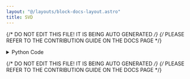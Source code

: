 ```yaml
---
layout: "@/layouts/block-docs-layout.astro"
title: SVD
---
```


{/* DO NOT EDIT THIS FILE! IT IS BEING AUTO GENERATED */}
{/* PLEASE REFER TO THE CONTRIBUTION GUIDE ON THE DOCS PAGE */}


<PythonDocsDisplay docstring={docstring} />

<details>
<summary>Python Code</summary>

```python
from flojoy import flojoy, Matrix, Scalar
import numpy as np
from collections import namedtuple
from typing import Literal

import numpy.linalg


@flojoy
def SVD(
    default: Matrix,
    full_matrices: bool = True,
    compute_uv: bool = True,
    hermitian: bool = False,
    select_return: Literal["u", "s", "vh"] = "u",
) -> Matrix | Scalar:
    """The SVD node is based on a numpy or scipy function.

    The description of that function is as follows:

        Singular Value Decomposition.

        When 'a' is a 2D array, and "full_matrices=False", then it is factorized as "u @ np.diag(s) @ vh = (u * s) @ vh",
        where 'u' and the Hermitian transpose of 'vh' are 2D arrays with orthonormal columns and 's' is a 1D array of 'a' singular values.

        When 'a' is higher-dimensional, SVD is applied in stacked mode as explained below.

    Parameters
    ----------
    select_return : 'u', 's', 'vh'
        Select the desired object to return.
        See the respective function docs for descriptors.
    a : (..., M, N) array_like
        A real or complex array with "a.ndim >= 2".
    full_matrices : bool, optional
        If True (default), 'u' and 'vh' have the shapes "(..., M, M)" and "(..., N, N)", respectively.
        Otherwise, the shapes are "(..., M, K)" and "(..., K, N)", respectively, where "K = min(M, N)".
    compute_uv : bool, optional
        Whether or not to compute 'u' and 'vh' in addition to 's'.
        True by default.
    hermitian : bool, optional
        If True, 'a' is assumed to be Hermitian (symmetric if real-valued), enabling a more efficient method for finding singular values.
        Defaults to False.

    .. versionadded:: 1.17.0

    Returns
    -------
    DataContainer
        type 'ordered pair', 'scalar', or 'matrix'
    """

    result = numpy.linalg.svd(
        a=default.m,
        full_matrices=full_matrices,
        compute_uv=compute_uv,
        hermitian=hermitian,
    )

    return_list = ["u", "s", "vh"]
    if isinstance(result, tuple):
        res_dict = {}
        num = min(len(result), len(return_list))
        for i in range(num):
            res_dict[return_list[i]] = result[i]
        result = res_dict[select_return]
    else:
        result = result._asdict()
        result = result[select_return]

    if isinstance(result, np.ndarray):
        result = Matrix(m=result)
    else:
        assert isinstance(
            result, np.number | float | int
        ), f"Expected np.number, float or int for result, got {type(result)}"
        result = Scalar(c=float(result))

    return result

```

[Find this Flojoy Block on GitHub](https://github.com/flojoy-ai/blocks/blob/main/blocks/NUMPY/LINALG/SVD/SVD.py)

</details>

{/* DO NOT EDIT THIS FILE! IT IS BEING AUTO GENERATED */}
{/* PLEASE REFER TO THE CONTRIBUTION GUIDE ON THE DOCS PAGE */}

